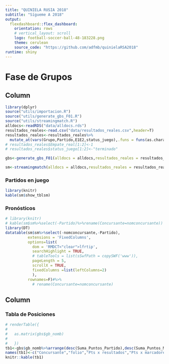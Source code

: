 ```yaml
---
title: "QUINIELA RUSIA 2018"
subtitle: "Sígueme A 2018"
output: 
  flexdashboard::flex_dashboard:
    orientation: rows
    # vertical_layout: scroll
    logo: football-soccer-ball-48-183228.png
    theme: cerulean
    source_code: "https://github.com/adfmb/quinielaRSA2018"
runtime: shiny
---
```


Fase de Grupos {data-orientation=columns data-navmenu="Resultados del día"}
=======================================================================
  
  Column
-------------------------------------
  
```r
library(dplyr)
source("utils/importacion.R")
source("utils/generate_gbs_F01.R")
source("utils/streamingmatch.R")
alldocs<-readRDS("data/alldocs.rds")
resultados_reales<-read.csv("data/resultados_reales.csv",header=T)
resultados_reales<-resultados_reales%>%
  mutate_at(vars(Grupo,Partido,E1E2,status_juego),.funs = funs(as.character))
# resultados_reales$Empate_real[1:2]<-1
# resultados_reales$status_juego[1:2]<-"terminado"
```

```r
gbs<-generate_gbs_F01(alldocs = alldocs,resultados_reales = resultados_reales)
```

```r
sm<-streamingmatch(alldocs = alldocs,resultados_reales = resultados_reales)
```


### Partidos en juego {data-height=400}
```r
library(knitr)
kable(sm$show_tblsm)
```

### Pronósticos {data-height=800}
```r
# library(knitr)
# kable(sm$sm%>%select(-Partido)%>%rename(Concursante=nomconcursante))
library(DT)
datatable(sm$sm%>%select(-nomconcursante,-Partido),
          extensions = 'FixedColumns',
          options=list(
            dom = 'RMDCT<"clear">lfrtip',
            searchHighlight = TRUE,
            # tableTools = list(sSwfPath = copySWF('www')),
            pageLength = 5,
            scrollX = TRUE,
            fixedColumns =list(leftColumns=2)
            ),
          rownames=F)#%>%
            # rename(Concursante=nomconcursante)
```

Column {data-width=350}
-------------------------------------
  
### Tabla de Posiciones

```r
# renderTable({
#   
#   as.matrix(gbs$gb_nomb)
#   
#   })
tb1<-gbs$gb_nomb%>%arrange(desc(Suma_Puntos_Partido),desc(Suma_Puntos_Marcador),desc(Suma_Puntos_Resultado))
names(tb1)<-c("Concursante","folio","Pts x resultados","Pts x marcadores","Pts Totales")
knitr::kable(tb1)
```










<!-- ```{r} -->
<!-- Grupo_sm1<-"A" -->
<!-- Partido_sm1<-"p1" -->
<!-- p1e1<-0 -->
<!-- p1e2<-0 -->
<!-- sm1<-streamingmatch(Grupo_sm1,Partido_sm1,alldocs = alldocs,resultados_reales = resultados_reales) -->

<!-- Grupo_sm2<-"B" -->
<!-- Partido_sm2<-"p1" -->
<!-- p2e1<-0 -->
<!-- p2e2<-0 -->
<!-- sm2<-streamingmatch(Grupo_sm2,Partido_sm2,alldocs = alldocs,resultados_reales = resultados_reales) -->
<!-- ``` -->


<!-- ```{r} -->
<!-- tbsm1<-sm1$sm%>%rename(Concursante=nomconcursante)%>%select(1:4) -->
<!-- fluidRow( -->

<!--   # column(4, -->
<!--   #        h2(paste0("W",partido1)) -->
<!--   # ), -->
<!--   #  -->
<!--   column(12, -->
<!--           tags$div( -->
<!--              HTML( -->
<!--                paste( -->
<!--                  tags$span(style="color:black", sm1$E1), -->
<!--                  tags$span(style="color:white", "--"), -->
<!--                  tags$span(style="color:red", p1e1), -->
<!--                  tags$span(style="color:white", "-------"), -->
<!--                  tags$span(style="color:black", "vs"), -->
<!--                  tags$span(style="color:white", "-------"), -->
<!--                  tags$span(style="color:black", sm1$E2), -->
<!--                  tags$span(style="color:white", "--"), -->
<!--                  tags$span(style="color:red", p1e2), -->
<!--                  sep = "")) -->
<!--           ) -->
<!--          ) -->
<!-- ) -->

<!-- knitr::kable(tbsm1) -->
<!-- ``` -->

<!-- ### Partido 2 -->
<!-- ```{r} -->
<!-- tbsm2<-sm2$sm%>%rename(Concursante=nomconcursante)%>%select(1:4) -->

<!-- fluidRow( -->
<!--   column(12, -->
<!--           tags$div( -->
<!--              HTML( -->
<!--                paste( -->
<!--                  tags$span(style="color:black", sm2$E1), -->
<!--                  tags$span(style="color:white", "--"), -->
<!--                  tags$span(style="color:red", p2e1), -->
<!--                  tags$span(style="color:white", "-------"), -->
<!--                  tags$span(style="color:black", "vs"), -->
<!--                  tags$span(style="color:white", "-------"), -->
<!--                  tags$span(style="color:black", sm2$E2), -->
<!--                  tags$span(style="color:white", "--"), -->
<!--                  tags$span(style="color:red", p2e2), -->
<!--                  sep = "")) -->
<!--           ) -->
<!--          ) -->
<!-- ) -->

<!-- knitr::kable(tbsm2) -->
<!-- ``` -->


